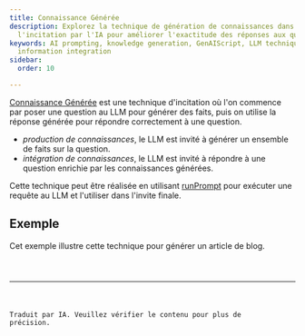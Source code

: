 ```yaml
---
title: Connaissance Générée
description: Explorez la technique de génération de connaissances dans
  l'incitation par l'IA pour améliorer l'exactitude des réponses aux questions.
keywords: AI prompting, knowledge generation, GenAIScript, LLM techniques,
  information integration
sidebar:
  order: 10

---
```



[Connaissance Générée](https://learnprompting.org/docs/intermediate/generated_knowledge)
est une technique d'incitation où l'on commence par poser une question au LLM pour générer des faits, puis on utilise la réponse générée pour répondre correctement à une question.

* *production de connaissances*, le LLM est invité à générer un ensemble de faits sur la question.
* *intégration de connaissances*, le LLM est invité à répondre à une question enrichie par les connaissances générées.

Cette technique peut être réalisée en utilisant [runPrompt](../../reference/scripts/inline-prompts/) pour exécuter une requête au LLM et l'utiliser dans l'invite finale.

## Exemple

Cet exemple illustre cette technique pour générer un article de blog.

<Code code={importedCode} wrap={true} lang="js" />

<hr />

Traduit par IA. Veuillez vérifier le contenu pour plus de précision.
